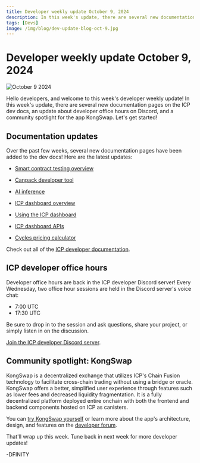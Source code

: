 ```yaml
---
title: Developer weekly update October 9, 2024
description: In this week's update, there are several new documentation pages on the ICP dev docs, an update about developer office hours on Discord, and a community spotlight for the app KongSwap.
tags: [Devs]
image: /img/blog/dev-update-blog-oct-9.jpg
---
```


# Developer weekly update October 9, 2024

![October 9 2024](../../static/img/blog/dev-update-blog-oct-9.jpg)

Hello developers, and welcome to this week's developer weekly update! In this week's update, there are several new documentation pages on the ICP dev docs, an update about developer office hours on Discord, and a community spotlight for the app KongSwap. Let's get started!

## Documentation updates

Over the past few weeks, several new documentation pages have been added to the dev docs! Here are the latest updates:

- [Smart contract testing overview](/docs/building-apps/advanced/test/overview)

- [Canpack developer tool](/docs/building-apps/developer-tools/dev-tools-overview)

- [AI inference](/ecosystem?tag=AI)

- [ICP dashboard overview](https://dashboard.internetcomputer.org/)

- [Using the ICP dashboard](https://dashboard.internetcomputer.org/)

- [ICP dashboard APIs](/docs/references/dashboard-apis)

- [Cycles pricing calculator](/docs/building-apps/essentials/cost-estimations-and-examples)

Check out all of the [ICP developer documentation](/docs/building-apps/essentials/network-overview).

## ICP developer office hours

Developer office hours are back in the ICP developer Discord server! Every Wednesday, two office hour sessions are held in the Discord server's voice chat:

- 7:00 UTC
- 17:30 UTC

Be sure to drop in to the session and ask questions, share your project, or simply listen in on the discussion.

[Join the ICP developer Discord server](https://discord.internetcomputer.org).

## Community spotlight: KongSwap

KongSwap is a decentralized exchange that utilizes ICP's Chain Fusion technology to facilitate cross-chain trading without using a bridge or oracle. KongSwap offers a better, simplified user experience through features such as lower fees and decreased liquidity fragmentation. It is a fully decentralized platform deployed entire onchain with both the frontend and backend components hosted on ICP as canisters.

You can [try KongSwap yourself](https://www.kongswap.io/?viewtab=swap&pool=ICP_ckUSDT) or learn more about the app's architecture, design, and features on the [developer forum](https://forum.dfinity.org/t/introducing-kongswap/35607).

That'll wrap up this week. Tune back in next week for more developer updates!

-DFINITY
